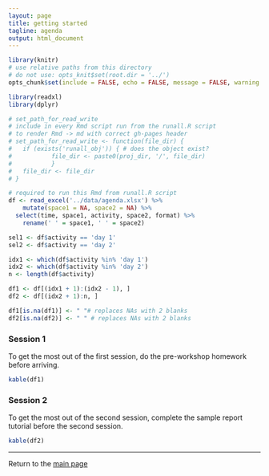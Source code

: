 ```yaml
---
layout: page
title: getting started
tagline: agenda 
output: html_document 
---
```


```r
library(knitr)
# use relative paths from this directory
# do not use: opts_knit$set(root.dir = '../')
opts_chunk$set(include = FALSE, echo = FALSE, message = FALSE, warning = FALSE)
```

```r
library(readxl)
library(dplyr)
```

```r
# set_path_for_read_write
# include in every Rmd script run from the runall.R script 
# to render Rmd -> md with correct gh-pages header
# set_path_for_read_write <- function(file_dir) {
# 	if (exists('runall_obj')) { # does the object exist?
# 			file_dir <- paste0(proj_dir, '/', file_dir)
# 			} 
# 	file_dir <- file_dir
# }
```

```r
# required to run this Rmd from runall.R script
df <- read_excel('../data/agenda.xlsx') %>% 
	mutate(space1 = NA, space2 = NA) %>%
  select(time, space1, activity, space2, format) %>%
	rename(' ' = space1, ' ' = space2)

sel1 <- df$activity == 'day 1'
sel2 <- df$activity == 'day 2'

idx1 <- which(df$activity %in% 'day 1')
idx2 <- which(df$activity %in% 'day 2')
n <- length(df$activity)

df1 <- df[(idx1 + 1):(idx2 - 1), ]
df2 <- df[(idx2 + 1):n, ]

df1[is.na(df1)] <- " "# replaces NAs with 2 blanks
df2[is.na(df2)] <- " " # replaces NAs with 2 blanks
```

### Session 1

To get the most out of the first session, do the pre-workshop homework before arriving. 

```r
kable(df1)
```

### Session 2

To get the most out of the second session, complete the sample report tutorial before the second session.  

```r
kable(df2)
```


--- 
Return to the [main page](../index.html) 

